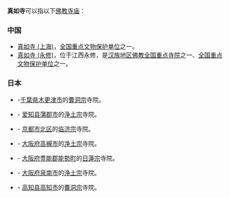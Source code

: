 '''真如寺'''可以指以下[[佛教寺庙|佛教寺庙]]：
===中国===
*[[真如寺_(上海)|真如寺 (上海)]]，[[全国重点文物保护单位|全国重点文物保护单位]]之一。
*[[真如寺_(永修)|真如寺 (永修)]]，位于江西永修，是[[汉族地区佛教全国重点寺院|汉族地区佛教全国重点寺院]]之一、[[全国重点文物保护单位|全国重点文物保护单位]]之一。
===日本===
*{{link-ja|真如寺 (木更津市)}} -[[千葉県|千葉県]][[木更津市|木更津市]]的[[曹洞宗|曹洞宗]]寺院。 
*{{link-ja|真如寺 (蒲郡市)}} - [[爱知县|爱知县]][[蒲郡市|蒲郡市]]的[[浄土宗|浄土宗]]寺院。
*{{link-ja|真如寺 (京都市)}} - [[京都市|京都市]][[北区_(京都市)|北区]]的[[临济宗|临济宗]]寺院。
*{{link-ja|真如寺 (高槻市)}} - [[大阪府|大阪府]][[高槻市|高槻市]]的[[净土宗_(日本)|净土宗]]寺院。
*{{link-ja|真如寺 (能勢町)}} - [[大阪府|大阪府]][[豊能郡|豊能郡]][[能勢町|能勢町]]的[[日蓮宗|日蓮宗]]寺院。
*{{link-ja|真如寺 (泉南市)}} - [[大阪府|大阪府]][[泉南市|泉南市]]的[[浄土宗|浄土宗]]寺院。
*{{link-ja|真如寺 (高知市)}} - [[高知县|高知县]][[高知市|高知市]]的[[曹洞宗|曹洞宗]]寺院。
{{disambig|Cat=三字佛寺消歧義|Z}}